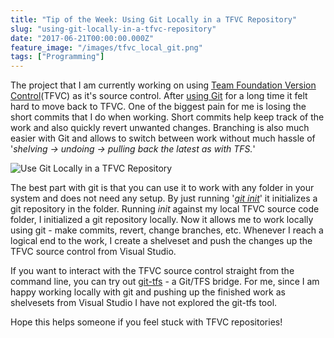```yaml
---
title: "Tip of the Week: Using Git Locally in a TFVC Repository"
slug: "using-git-locally-in-a-tfvc-repository"
date: "2017-06-21T00:00:00.000Z"
feature_image: "/images/tfvc_local_git.png"
tags: ["Programming"]
---
```


The project that I am currently working on using [Team Foundation Version Control](https://www.visualstudio.com/en-us/docs/tfvc/overview)(TFVC) as it's source control. After [using Git](/posts/git-checkout-tfs/) for a long time it felt hard to move back to TFVC. One of the biggest pain for me is losing the short commits that I do when working. Short commits help keep track of the work and also quickly revert unwanted changes. Branching is also much easier with Git and allows to switch between work without much hassle of '_shelving -> undoing -> pulling back the latest as with TFS._'

![Use Git Locally in a TFVC Repository](/images/tfvc_local_git.png)

The best part with git is that you can use it to work with any folder in your system and does not need any setup. By just running '_[git init](https://git-scm.com/docs/git-init)_' it initializes a git repository in the folder. Running _init_ against my local TFVC source code folder, I initialized a git repository locally. Now it allows me to work locally using git - make commits, revert, change branches, etc. Whenever I reach a logical end to the work, I create a shelveset and push the changes up the TFVC source control from Visual Studio.

If you want to interact with the TFVC source control straight from the command line, you can try out [git-tfs](https://github.com/git-tfs/git-tfs) - a Git/TFS bridge. For me, since I am happy working locally with git and pushing up the finished work as shelvesets from Visual Studio I have not explored the git-tfs tool.

Hope this helps someone if you feel stuck with TFVC repositories!